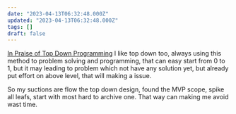 ```yaml
---
date: "2023-04-13T06:32:48.000Z"
updated: "2023-04-13T06:32:48.000Z"
tags: []
draft: false
---
```


[In Praise of Top Down Programming](https://www.i-programmer.info/professional-programmer/i-programmer/3864-in-praise-of-top-down-.html)
I like top down too, always using this method to problem solving and programming, that can easy start from 0 to 1, but it may leading to problem which not have any solution yet, but already put effort on above level, that will making a issue.

So my suctions are flow the top down design, found the MVP scope, spike all leafs, start with most hard to archive one. 
That way can making me avoid wast time.
